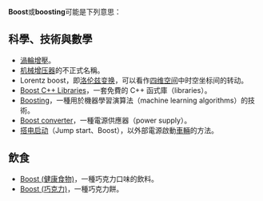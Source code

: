 '''Boost'''或'''boosting'''可能是下列意思：

== 科學、技術與數學 ==
* [[渦輪增壓器|渦輪增壓]]。
* [[机械增压器|机械增压器]]的不正式名稱。
* Lorentz boost，即[[洛伦兹变换|洛伦兹变换]]，可以看作[[四维空间|四维空间]]中时空坐标间的转动。
* [[Boost_C++_Libraries|Boost C++ Libraries]]，一套免費的 C++ 函式庫（libraries）。
* [[提升方法|Boosting]]，一種用於機器學習演算法（machine learning algorithms）的技術。
* [[Boost_converter|Boost converter]]，一種電源供應器（power supply）。
* [[搭电启动|搭电启动]]（Jump start、Boost），以外部電源啟動[[車輛|車輛]]的方法。

== 飲食 ==
* [[Boost_(健康食物)|Boost (健康食物)]]，一種巧克力口味的飲料。
* [[Boost_(巧克力)|Boost (巧克力)]]，一種巧克力餅。

{{disambig}}